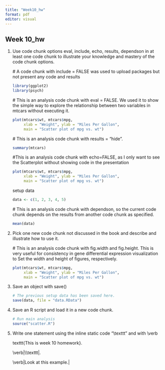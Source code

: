 ```yaml
---
title: "Week10_hw"
format: pdf
editor: visual
---
```


## Week 10_hw

1.  Use code chunk options eval, include, echo, results, dependson in at least one code chunk to illustrate your knowledge and mastery of the code chunk options.

    \# A code chunk with include = FALSE was used to upload packages but not present any code and results

    ```r
    library(ggplot2)
    library(psych)
    ```

    \# This is an analysis code chunk with eval = FALSE. We used it to show the simple way to explore the relationship between two variables in mtcars without executing it.

    ```r
    plot(mtcars$wt, mtcars$mpg, 
         xlab = "Weight", ylab = "Miles Per Gallon",
         main = "Scatter plot of mpg vs. wt")
    ```

    \# This is an analysis code chunk with results = "hide".

    ```r
    summary(mtcars)
    ```

    #This is an analysis code chunk with echo=FALSE, as I only want to see the Scatterplot without showing code in the presentation

    ```r
    plot(mtcars$wt, mtcars$mpg, 
         xlab = "Weight", ylab = "Miles Per Gallon",
         main = "Scatter plot of mpg vs. wt")
    ```

    setup data

    ```r
    data <- c(1, 2, 3, 4, 5)
    ```

    \# This is an analysis code chunk with dependson, so the current code chunk depends on the results from another code chunk as specified.

    ```r
    mean(data)
    ```

```{=html}
<!-- -->
```
2.  Pick one new code chunk not discussed in the book and describe and illustrate how to use it.

    \# This is an analysis code chunk with fig.width and fig.height. This is very useful for consistency in gene differential expression visualization to Set the width and height of figures, respectively.

    ```r
    plot(mtcars$wt, mtcars$mpg, 
         xlab = "Weight", ylab = "Miles Per Gallon",
         main = "Scatter plot of mpg vs. wt")
    ```

```{=html}
<!-- -->
```
3.  Save an object with save()

    ```r
    # The previous setup data has been saved here.
    save(data, file = "data.RData")
    ```

4.  Save an R script and load it in a new code chunk.

    ```r
    # Run main analysis
    source("scatter.R")
    ```

5.  Write one statement using the inline static code "\\texttt" and with \\verb

    texttt{This is week 10 homework}.

    \\verb\|\\\\texttt\|. 

    \\verb\|Look at this example.\|
